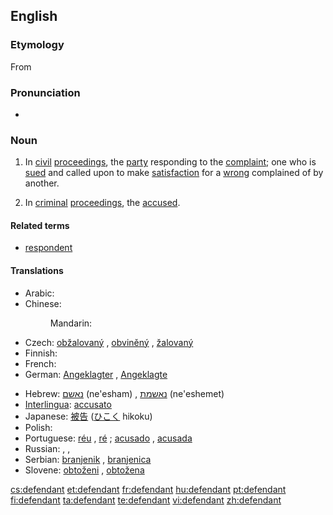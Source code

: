 ==English==
{{wikipedia}}

===Etymology===
From {{suffix|defend|ant}}

===Pronunciation===
* {{audio|en-us-defendant.ogg|Audio (US)}}

===Noun===
{{en-noun}}

# {{legal}} In [[civil]] [[proceedings]], the [[party]] responding to the [[complaint]]; one who is [[sued]] and called upon to make [[satisfaction]] for a [[wrong]] complained of by another.
# {{legal}} In [[criminal]] [[proceedings]], the [[accused]].

====Related terms====
* [[respondent]]

====Translations====
{{trans-top|person prosecuted or sued}}
* Arabic: {{t|ar|مدعى عليه|m|tr=mudda`iy `alayhi|sc=Arab}}
* Chinese:
*: Mandarin: {{zh-zh-p|被告|bèigào}}
* Czech: [[obžalovaný]] {{m}}, [[obviněný]] {{m}}, [[žalovaný]] {{m}}
* Finnish: {{t+|fi|vastaaja}}
* French: {{t+|fr|inculpé}}
* German: [[Angeklagter]] {{m}}, [[Angeklagte]] {{f}}
{{trans-mid}}
* Hebrew: [[נאשם]] (ne'esham) {{m}}, [[נאשמת]] (ne'eshemet) {{f}}
* [[Interlingua]]: [[accusato]]
* Japanese: [[被告]] ([[ひこく]] hikoku)
* Polish: {{t+|pl|oskarżony|m}}
* Portuguese: [[réu]] {{m}}, [[ré]] {{f}}; [[acusado]] {{m}}, [[acusada]] {{f}}
* Russian: {{t+|ru|обвиняемый|m|tr=obvin'ájemyj|sc=Cyrl}}, {{t+|ru|ответчик|m|tr=otvétčik|sc=Cyrl}}, {{t+|ru|подсудимый|m|tr=podsudímyj|sc=Cyrl}}
* Serbian: [[branjenik]] {{m}}, [[branjenica]] {{f}}
* Slovene: [[obtoženi]] {{m}}, [[obtožena]] {{f}}
{{trans-bottom}}

[[cs:defendant]]
[[et:defendant]]
[[fr:defendant]]
[[hu:defendant]]
[[pt:defendant]]
[[fi:defendant]]
[[ta:defendant]]
[[te:defendant]]
[[vi:defendant]]
[[zh:defendant]]